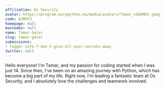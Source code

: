 ```yaml
---
affiliation: Ox Security
avatar: https://program.europython.eu/media/avatars/Tamar_vdbbMhX.jpeg
code: AJMVF3
homepage: null
mastodon: null
name: Tamar Galer
slug: tamar-galer
submissions:
- logger-info-f-don-t-give-all-your-secrets-away
twitter: null
---
```


Hello everyone! I'm Tamar, and my passion for coding started when I was just 14. Since then, I've been on an amazing journey with Python, which has become a big part of my life. Right now, I'm leading a fantastic team at Ox Security, and I absolutely love the challenges and teamwork involved.
